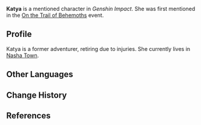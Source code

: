 {{stub}}
{{About|the mentioned character|the character nicknamed Katya|Katarina}}
{{Character Infobox
|type             = Mentioned
|image            = NPC Katya.png
|realname         = <!-- Optional, if different from in-game name -->
|deceased         = <!-- Past (for deceased prior to events of the game) or free response -->
|region           = Snezhnaya
|affiliation      = 
|title            = 

|ancestry         = <!-- Clan/family -->
|father           = 
|mother           = 
|spouse           = 
|sibling          = 
|child            = 
|relative         = 

|voiceEN          = 
|voiceCN          = 
|voiceJP          = 
|voiceKR          = 
}}
'''Katya''' is a mentioned character in ''Genshin Impact''. She was first mentioned in the [[On the Trail of Behemoths]] event. 

==Profile==
Katya is a former adventurer, retiring due to injuries. She currently lives in [[Nasha Town]].
<!-- 
===Appearance===
''(To be added.)''

==Story==
''(To be added.)''

==Character Mentions==
{{Character Mentions}}
 
==Notes==
{{Reflist|note=1}}
-->
==Other Languages==
{{Other Languages|default_hidden=1
|en      = Katya
|zhs     = 卡嘉
|zhs_rm  = Kǎjiā
|zht     = 卡嘉
|zht_rm  = Kǎjiā
|ja      = カーリャ
|ko      = 카르야
|es      = Karya
|fr      = Katya
|ru      = Катя
|th      = Katya 
|vi      = Katya
|de      = Katya 
|id      = Katya 
|pt      = Katya
|tr      = Katya
|it      = Katya
}}

==Change History==
{{Change History|introduced=5.3}}

==References==
{{Reflist}}